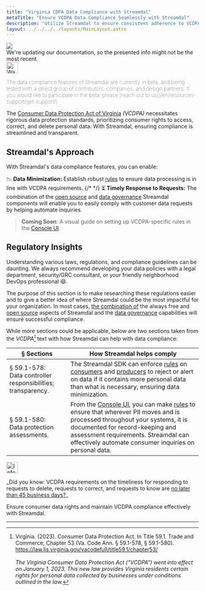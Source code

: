 ```yaml
---
title: "Virginia CDPA Data Compliance with Streamdal"
metaTitle: "Ensure VCDPA Data Compliance Seamlessly with Streamdal"
description: "Utilize Streamdal to ensure consistent adherence to VCDPA data standards."
layout: ../../../../layouts/MainLayout.astro
---
```



<div class="addl-wrapper">
<div class="addl">
<img src={information} class="uimage" />
<div class="addlcontent">
We're updating our documentation, so the presented info might not be the
most recent.
</div>
</div>
</div>

<Notification type="warning">
  <img src={warning} alt="Warning" width="30px" height="30px" />
  <p style="font-weight: lighter;">The data compliance features of Streamdal 
  are currently in beta, and being tested with a select group of contributors, 
  companies, and design partners. If you would like to participate in the beta, 
  please 
  [reach out to us](/en/resources-support/get-support/).</p>
</Notification>

The <a href="https://law.lis.virginia.gov/vacodefull/title59.1/chapter53/" target="_blank">Consumer Data Protection Act of Virginia</a> 
_(VCDPA)_ necessitates rigorous data protection standards, prioritizing 
consumer rights to access, correct, and delete personal data. With Streamdal, 
ensuring compliance is streamlined and transparent.

## Streamdal's Approach

With Streamdal's data compliance features, you can enable:

📉 **<span class="ykeyword">Data Minimization</span>:** Establish robust 
<a href="#" class="pkeyword">rules</a> to ensure data processing is in 
line with VCDPA requirements.
{/* */}
⏳ **<span class="ykeyword">Timely Response to Requests</span>:** The combination of the [open source](/en/resources-support/open-source/) and 
[data governance](/en/data-governance/overview/) Streamdal components will 
enable you to easily comply with customer data requests by helping automate 
inquiries.


> **Coming Soon**: A visual guide on setting up VCDPA-specific rules in the 
[Console UI](/en/core-components/console-ui/).

## Regulatory Insights

Understanding various laws, regulations, and compliance guidelines can be 
daunting. We always recommend developing your data policies with a legal 
department, security/GRC consultant, or your friendly neighborhood DevOps 
professional 😄.

The purpose of this section is to make researching these regulations easier and 
to give a better idea of where Streamdal could be the most impactful for your 
organization. In most cases, <u>the combination of</u> the always free and 
[open source](/en/resources-support/open-source/) aspects of Streamdal and the 
[data governance](/en/data-governance/overview/) capabilities will ensure 
successful compliance. 

While more sections could be applicable, below are two sections taken from the 
_VCDPA[^1]_ text with how Streamdal can help with data compliance:

| § Sections | How Streamdal helps comply |
|-|-|
| § 59.1-578: <br /> Data controller responsibilities; transparency. | The Streamdal SDK can enforce [rules](/en/resources-support/glossary/#rule-or-step) on [consumers](/en/resources-support/glossary/#consumer) and [producers](/en/resources-support/glossary/#producer) to reject or alert on data if it contains more personal data than what is necessary, ensuring data minimization. |
| § 59.1-580: <br /> Data protection assessments. | From the [Console UI](/en/core-components/console-ui/), you can make [rules](/en/resources-support/glossary/#rule-or-step) to ensure that wherever PII moves and is processed throughout your systems, it is documented for record-keeping and assessment requirements. Streamdal can effectively automate consumer inquiries on personal data. |

<Notification type="information">
  <img src={info} alt="Information" width="30px" height="30px" />
  <div class="prose-md prose-p:my-2 prose-a:text-purple-dark prose-a:underline">
    <p>_Did you know: VCDPA requirements on the timeliness for 
    responding to requests to delete, requests to correct, and requests to know 
    are <u>no later than 45 business days?</u>_</p>
  </div>
</Notification>

Ensure consumer data rights and maintain VCDPA compliance effectively with 
Streamdal.

---

[^1]: Virginia. (2023). Consumer Data Protection Act. In Title 59.1. Trade and Commerce, Chapter 53 (Va. Code Ann. § 59.1-578, § 59.1-580). https://law.lis.virginia.gov/vacodefull/title59.1/chapter53/ <br /> <br /> _The Virginia Consumer Data Protection Act (“VCDPA”) went into effect on January 1, 2023. This new law provides Virginia residents certain rights for personal data collected by businesses under conditions outlined in the law._